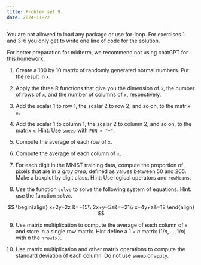 ```yaml
---
title: Problem set 9
date: 2024-11-22
---
```


You are not allowed to load any package or use for-loop. For exercises 1 and 3-6 you only get to write one line of code for the solution.

For better preparation for midterm, we  recommend not using chatGPT for this homework.

1. Create a 100 by 10 matrix of randomly generated normal numbers. Put the result in `x`.


2. Apply the three R functions that give you the dimension of `x`, the number of rows of `x`, and the number of columns of `x`, respectively.

3. Add the scalar 1 to row 1, the scalar 2 to row 2, and so on, to the matrix `x`.

4. Add the scalar 1 to column 1, the scalar 2 to column 2, and so on, to the matrix `x`. Hint: Use `sweep` with `FUN = "+"`.

5. Compute the average of each row of `x`.

6. Compute the average of each column of `x`.

7. For each digit in the MNIST training data, compute the proportion of pixels that are in a *grey area*, defined as values between 50 and 205. Make a boxplot by digit class. Hint: Use logical operators and `rowMeans`.


8. Use the function `solve` to solve the following system of equations. Hint: use the function `solve`.

$$
\begin{align}
x+2y−2z &=−15\\
2x+y−5z&=−21\\
x−4y+z&=18
\end{align}
$$

9. Use matrix multiplication to compute the average of each column of `x` and store in a single row matrix. Hint define a $1\times n$ matrix $(1/n, \dots, 1/n)$ with $n$ the `nrow(x)`.


10. Use matrix multiplication and other matrix operations to compute the standard deviation of each column. Do not use `sweep` or `apply`.


